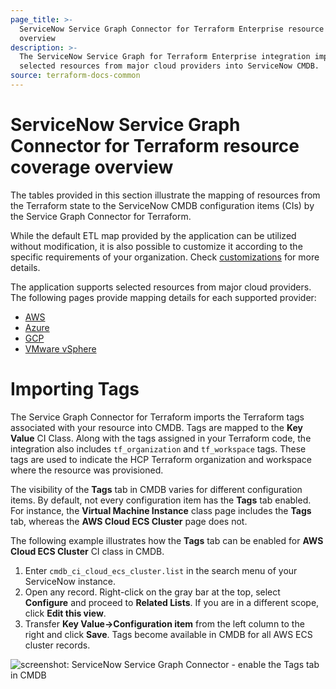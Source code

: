 ```yaml
---
page_title: >-
  ServiceNow Service Graph Connector for Terraform Enterprise resource coverage
  overview
description: >-
  The ServiceNow Service Graph for Terraform Enterprise integration imports
  selected resources from major cloud providers into ServiceNow CMDB.
source: terraform-docs-common
---
```


# ServiceNow Service Graph Connector for Terraform resource coverage overview

The tables provided in this section illustrate the mapping of resources from the Terraform state to the ServiceNow CMDB configuration items (CIs) by the Service Graph Connector for Terraform.

While the default ETL map provided by the application can be utilized without modification, it is also possible to customize it according to the specific requirements of your organization. Check [customizations](/terraform/enterprise/integrations/service-now/service-graph/customizations) for more details.

The application supports selected resources from major cloud providers. The following pages provide mapping details for each supported provider:

-   [AWS](/terraform/enterprise/integrations/service-now/service-graph/resource-coverage/aws)
-   [Azure](/terraform/enterprise/integrations/service-now/service-graph/resource-coverage/azure)
-   [GCP](/terraform/enterprise/integrations/service-now/service-graph/resource-coverage/gcp)
-   [VMware vSphere](/terraform/enterprise/integrations/service-now/service-graph/resource-coverage/vsphere)

# Importing Tags

The Service Graph Connector for Terraform imports the Terraform tags associated with your resource into CMDB. Tags are mapped to the **Key Value** CI Class.
Along with the tags assigned in your Terraform code, the integration also includes `tf_organization` and `tf_workspace` tags. These tags are used to indicate the HCP Terraform organization and workspace where the resource was provisioned.

The visibility of the **Tags** tab in CMDB varies for different configuration items. By default, not every configuration item has the **Tags** tab enabled. For instance, the **Virtual Machine Instance** class page includes the **Tags** tab, whereas the **AWS Cloud ECS Cluster** page does not.

The following example illustrates how the **Tags** tab can be enabled for **AWS Cloud ECS Cluster** CI class in CMDB.

1.  Enter `cmdb_ci_cloud_ecs_cluster.list` in the search menu of your ServiceNow instance. 
2.  Open any record. Right-click on the gray bar at the top, select **Configure** and proceed to **Related Lists**. If you are in a different scope, click **Edit this view**.
3.  Transfer **Key Value->Configuration item** from the left column to the right and click **Save**. Tags become available in CMDB for all AWS ECS cluster records.

![screenshot: ServiceNow Service Graph Connector - enable the Tags tab in CMDB](/img/docs/service-now-service-graph-tags.png)
